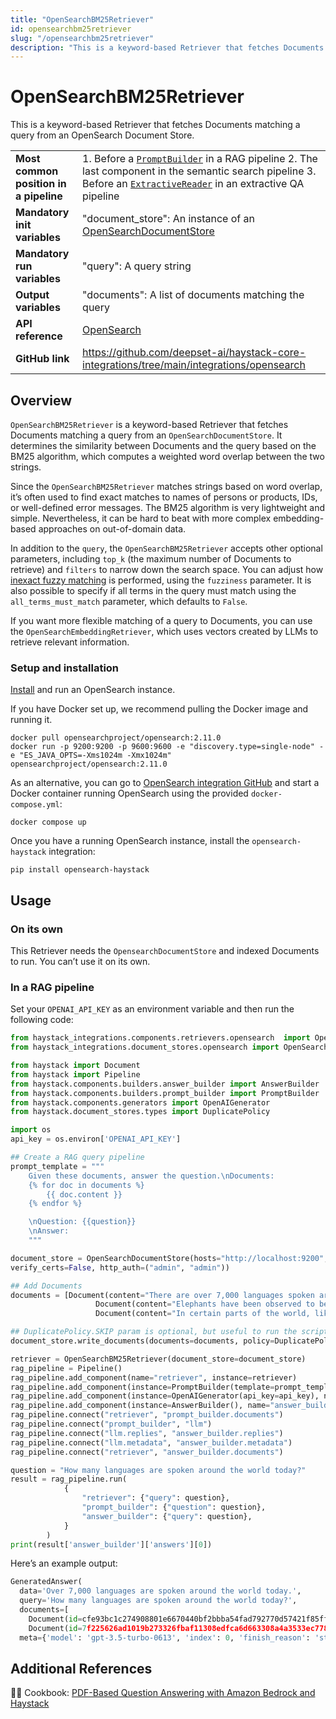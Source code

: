 ```yaml
---
title: "OpenSearchBM25Retriever"
id: opensearchbm25retriever
slug: "/opensearchbm25retriever"
description: "This is a keyword-based Retriever that fetches Documents matching a query from an OpenSearch Document Store."
---
```


# OpenSearchBM25Retriever

This is a keyword-based Retriever that fetches Documents matching a query from an OpenSearch Document Store.

|                                        |                                                                                                                                                                                                                       |
| :------------------------------------- | :-------------------------------------------------------------------------------------------------------------------------------------------------------------------------------------------------------------------- |
| **Most common position in a pipeline** | 1. Before a [`PromptBuilder`](/docs/promptbuilder)   in a RAG pipeline 2. The last component in the semantic search pipeline 3. Before an [`ExtractiveReader`](/docs/extractivereader)   in an extractive QA pipeline |
| **Mandatory init variables**           | "document_store": An instance of an [OpenSearchDocumentStore](../../document-stores/opensearch-document-store.mdx)                                                                                                                          |
| **Mandatory run variables**            | "query": A query string                                                                                                                                                                                               |
| **Output variables**                   | "documents": A list of documents matching the query                                                                                                                                                                   |
| **API reference**                      | [OpenSearch](/reference/integrations-opensearch)                                                                                                                                                                             |
| **GitHub link**                        | https://github.com/deepset-ai/haystack-core-integrations/tree/main/integrations/opensearch                                                                                                                          |

## Overview

`OpenSearchBM25Retriever` is a keyword-based Retriever that fetches Documents matching a query from an `OpenSearchDocumentStore`. It determines the similarity between Documents and the query based on the BM25 algorithm, which computes a weighted word overlap between the two strings.

Since the `OpenSearchBM25Retriever` matches strings based on word overlap, it’s often used to find exact matches to names of persons or products, IDs, or well-defined error messages. The BM25 algorithm is very lightweight and simple. Nevertheless, it can be hard to beat with more complex embedding-based approaches on out-of-domain data.

In addition to the `query`, the `OpenSearchBM25Retriever` accepts other optional parameters, including `top_k` (the maximum number of Documents to retrieve) and `filters` to narrow down the search space.
You can adjust how [inexact fuzzy matching](https://www.elastic.co/guide/en/elasticsearch/reference/current/common-options.html#fuzziness) is performed, using the `fuzziness` parameter.
It is also possible to specify if all terms in the query must match using the `all_terms_must_match` parameter, which defaults to `False`.

If you want more flexible matching of a query to Documents, you can use the `OpenSearchEmbeddingRetriever`, which uses vectors created by LLMs to retrieve relevant information.

### Setup and installation

[Install](https://opensearch.org/docs/latest/install-and-configure/install-opensearch/index/) and run an OpenSearch instance.

If you have Docker set up, we recommend pulling the Docker image and running it.

```shell
docker pull opensearchproject/opensearch:2.11.0
docker run -p 9200:9200 -p 9600:9600 -e "discovery.type=single-node" -e "ES_JAVA_OPTS=-Xms1024m -Xmx1024m" opensearchproject/opensearch:2.11.0
```

As an alternative, you can go to [OpenSearch integration GitHub](https://github.com/deepset-ai/haystack-core-integrations/tree/main/integrations/opensearch) and start a Docker container running OpenSearch using the provided `docker-compose.yml`:

```shell
docker compose up
```

Once you have a running OpenSearch instance, install the `opensearch-haystack` integration:

```shell
pip install opensearch-haystack
```

## Usage

### On its own

This Retriever needs the `OpensearchDocumentStore` and indexed Documents to run. You can’t use it on its own.

### In a RAG pipeline

Set your `OPENAI_API_KEY` as an environment variable and then run the following code:

```python
from haystack_integrations.components.retrievers.opensearch  import OpenSearchBM25Retriever
from haystack_integrations.document_stores.opensearch import OpenSearchDocumentStore

from haystack import Document
from haystack import Pipeline
from haystack.components.builders.answer_builder import AnswerBuilder
from haystack.components.builders.prompt_builder import PromptBuilder
from haystack.components.generators import OpenAIGenerator
from haystack.document_stores.types import DuplicatePolicy

import os
api_key = os.environ['OPENAI_API_KEY']

## Create a RAG query pipeline
prompt_template = """
    Given these documents, answer the question.\nDocuments:
    {% for doc in documents %}
        {{ doc.content }}
    {% endfor %}

    \nQuestion: {{question}}
    \nAnswer:
    """

document_store = OpenSearchDocumentStore(hosts="http://localhost:9200", use_ssl=True,
verify_certs=False, http_auth=("admin", "admin"))

## Add Documents
documents = [Document(content="There are over 7,000 languages spoken around the world today."),
			       Document(content="Elephants have been observed to behave in a way that indicates a high level of self-awareness, such as recognizing themselves in mirrors."),
			       Document(content="In certain parts of the world, like the Maldives, Puerto Rico, and San Diego, you can witness the phenomenon of bioluminescent waves.")]

## DuplicatePolicy.SKIP param is optional, but useful to run the script multiple times without throwing errors
document_store.write_documents(documents=documents, policy=DuplicatePolicy.SKIP)

retriever = OpenSearchBM25Retriever(document_store=document_store)
rag_pipeline = Pipeline()
rag_pipeline.add_component(name="retriever", instance=retriever)
rag_pipeline.add_component(instance=PromptBuilder(template=prompt_template), name="prompt_builder")
rag_pipeline.add_component(instance=OpenAIGenerator(api_key=api_key), name="llm")
rag_pipeline.add_component(instance=AnswerBuilder(), name="answer_builder")
rag_pipeline.connect("retriever", "prompt_builder.documents")
rag_pipeline.connect("prompt_builder", "llm")
rag_pipeline.connect("llm.replies", "answer_builder.replies")
rag_pipeline.connect("llm.metadata", "answer_builder.metadata")
rag_pipeline.connect("retriever", "answer_builder.documents")

question = "How many languages are spoken around the world today?"
result = rag_pipeline.run(
            {
                "retriever": {"query": question},
                "prompt_builder": {"question": question},
                "answer_builder": {"query": question},
            }
        )
print(result['answer_builder']['answers'][0])
```

Here’s an example output:

```python
GeneratedAnswer(
  data='Over 7,000 languages are spoken around the world today.',
  query='How many languages are spoken around the world today?',
  documents=[
    Document(id=cfe93bc1c274908801e6670440bf2bbba54fad792770d57421f85ffa2a4fcc94, content: 'There are over 7,000 languages spoken around the world today.', score: 7.179112),
    Document(id=7f225626ad1019b273326fbaf11308edfca6d663308a4a3533ec7787367d59a2, content: 'In certain parts of the world, like the Maldives, Puerto Rico, and San Diego, you can witness the ph...', score: 1.1426818)],
  meta={'model': 'gpt-3.5-turbo-0613', 'index': 0, 'finish_reason': 'stop', 'usage': {'prompt_tokens': 86, 'completion_tokens': 13, 'total_tokens': 99}})
```

## Additional References

:cook: Cookbook: [PDF-Based Question Answering with Amazon Bedrock and Haystack](https://haystack.deepset.ai/cookbook/amazon_bedrock_for_documentation_qa)
